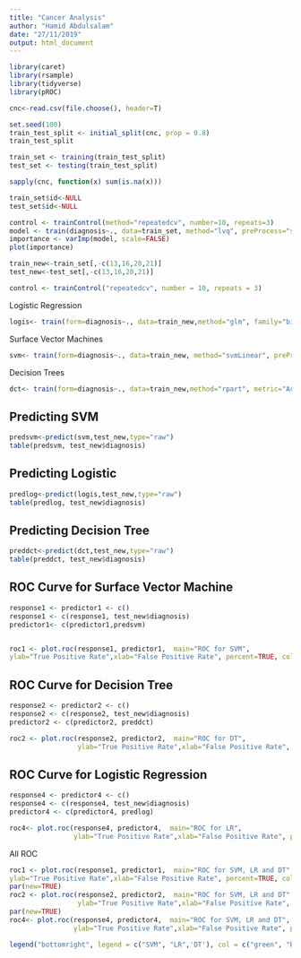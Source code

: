 ```yaml
---
title: "Cancer Analysis"
author: "Hamid Abdulsalam"
date: "27/11/2019"
output: html_document
---
```


```r
library(caret)
library(rsample)
library(tidyverse)
library(pROC)
```

```r
cnc<-read.csv(file.choose(), header=T)
```

```r
set.seed(100)
train_test_split <- initial_split(cnc, prop = 0.8)
train_test_split
```
```r
train_set <- training(train_test_split)
test_set <- testing(train_test_split)
```

```r
sapply(cnc, function(x) sum(is.na(x)))
```

```r
train_set$id<-NULL
test_set$id<-NULL
```

```r
control <- trainControl(method="repeatedcv", number=10, repeats=3)
model <- train(diagnosis~., data=train_set, method="lvq", preProcess="scale", trControl=control)
importance <- varImp(model, scale=FALSE)
plot(importance)
```
```r
train_new<-train_set[,-c(13,16,20,21)]
test_new<-test_set[,-c(13,16,20,21)]
```

```r
control <- trainControl("repeatedcv", number = 10, repeats = 3)
```
Logistic Regression
```r
logis<- train(form=diagnosis~., data=train_new,method="glm", family="binomial", preProcess = c("center", "scale"), trControl=control,tuneLength = 5)
```
Surface Vector Machines
```r
svm<- train(form=diagnosis~., data=train_new, method="svmLinear", preProcess = c("center", "scale"), trControl=control, tuneLength =5)
```
Decision Trees
```r
dct<- train(form=diagnosis~., data=train_new,method="rpart", metric="Accuracy",preProcess = c("center", "scale"),trControl=control, tuneLength = 5)
```

## Predicting SVM
```r
predsvm<-predict(svm,test_new,type="raw")
table(predsvm, test_new$diagnosis)
```

## Predicting Logistic
```r
predlog<-predict(logis,test_new,type="raw")
table(predlog, test_new$diagnosis)
```

## Predicting Decision Tree
```r
preddct<-predict(dct,test_new,type="raw")
table(preddct, test_new$diagnosis)
```


## ROC Curve for Surface Vector Machine

```r
response1 <- predictor1 <- c()
response1 <- c(response1, test_new$diagnosis)
predictor1<- c(predictor1,predsvm) 


roc1 <- plot.roc(response1, predictor1,  main="ROC for SVM",
ylab="True Positive Rate",xlab="False Positive Rate", percent=TRUE, col="green") 
```

## ROC Curve for Decision Tree

```r
response2 <- predictor2 <- c()
response2 <- c(response2, test_new$diagnosis)
predictor2 <- c(predictor2, preddct)

roc2 <- plot.roc(response2, predictor2,  main="ROC for DT",
                 ylab="True Positive Rate",xlab="False Positive Rate", percent=TRUE, col="black")


```

## ROC Curve for Logistic Regression
```r
response4 <- predictor4 <- c()
response4 <- c(response4, test_new$diagnosis)
predictor4 <- c(predictor4, predlog)

roc4<- plot.roc(response4, predictor4,  main="ROC for LR",
                ylab="True Positive Rate",xlab="False Positive Rate", percent=TRUE, col="magenta")
```

All ROC
```r
roc1 <- plot.roc(response1, predictor1,  main="ROC for SVM, LR and DT",
ylab="True Positive Rate",xlab="False Positive Rate", percent=TRUE, col="green") 
par(new=TRUE)
roc2 <- plot.roc(response2, predictor2,  main="ROC for SVM, LR and DT",
                 ylab="True Positive Rate",xlab="False Positive Rate", percent=TRUE, col="black")
par(new=TRUE)
roc4<- plot.roc(response4, predictor4,  main="ROC for SVM, LR and DT",
                ylab="True Positive Rate",xlab="False Positive Rate", percent=TRUE, col="magenta")

legend("bottomright", legend = c("SVM", "LR",'DT'), col = c("green", "black", "magenta"),lwd = 2)
```
